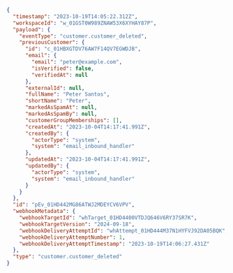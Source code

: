 ```json
{
  "timestamp": "2023-10-19T14:05:22.312Z",
  "workspaceId": "w_01GST0W989ZNAW53X6XYHAY87P",
  "payload": {
    "eventType": "customer.customer_deleted",
    "previousCustomer": {
      "id": "c_01HBXGTDV76AW7F14QV7EGWDJB",
      "email": {
        "email": "peter@example.com",
        "isVerified": false,
        "verifiedAt": null
      },
      "externalId": null,
      "fullName": "Peter Santos",
      "shortName": "Peter",
      "markedAsSpamAt": null,
      "markedAsSpamBy": null,
      "customerGroupMemberships": [],
      "createdAt": "2023-10-04T14:17:41.991Z",
      "createdBy": {
        "actorType": "system",
        "system": "email_inbound_handler"
      },
      "updatedAt": "2023-10-04T14:17:41.991Z",
      "updatedBy": {
        "actorType": "system",
        "system": "email_inbound_handler"
      }
    }
  },
  "id": "pEv_01HD442MG86ATWJ2MDEYCV6VPV",
  "webhookMetadata": {
    "webhookTargetId": "whTarget_01HD4400VTDJQ646V6RY37SR7K",
    "webhookTargetVersion": "2024-09-18",
    "webhookDeliveryAttemptId": "whAttempt_01HD444M37N1HYFVJ92DA05BQK",
    "webhookDeliveryAttemptNumber": 1,
    "webhookDeliveryAttemptTimestamp": "2023-10-19T14:06:27.431Z"
  },
  "type": "customer.customer_deleted"
}
```
